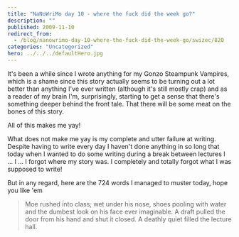 ```yaml
---
title: "NaNoWriMo day 10 - where the fuck did the week go?"
description: ""
published: 2009-11-10
redirect_from:
  - /blog/nanowrimo-day-10-where-the-fuck-did-the-week-go/swizec/820
categories: "Uncategorized"
hero: ../../../defaultHero.jpg
---
```


It's been a while since I wrote anything for my Gonzo Steampunk Vampires, which is a shame since this story actually seems to be turning out a lot better than anything I've ever written (although it's still mostly crap) and as a reader of my brain I'm, surprisingly, starting to get a sense that there's something deeper behind the front tale. That there will be some meat on the bones of this story.

All of this makes me yay!

What does not make me yay is my complete and utter failure at writing. Despite having to write every day I haven't done anything in so long that today when I wanted to do some writing during a break between lectures I ... I ... I forgot where my story was. I completely and totally forgot what I was supposed to write!

But in any regard, here are the 724 words I managed to muster today, hope you like 'em

> Moe rushed into class; wet under his nose, shoes pooling with water and the dumbest look on his face ever imaginable. A draft pulled the door from his hand and shut it closed. A deathly quiet filled the lecture hall.
